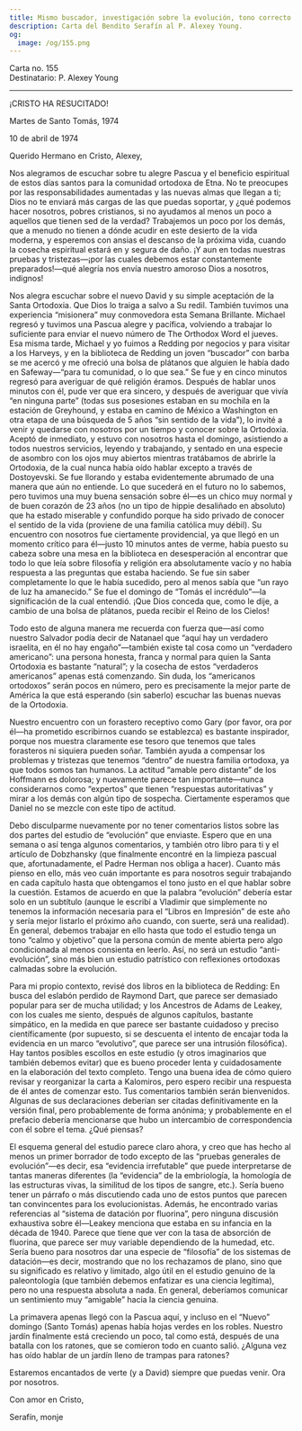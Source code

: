 ```yaml
---
title: Mismo buscador, investigación sobre la evolución, tono correcto
description: Carta del Bendito Serafín al P. Alexey Young.
og:
  image: /og/155.png
---
```


<div style={{textAlign:'right', fontFamily:'monospace'}}>Carta no. 155</div>
<div style={{textAlign:'left', fontFamily:'monospace'}}>Destinatario: P. Alexey Young</div>

---

¡CRISTO HA RESUCITADO!

Martes de Santo Tomás, 1974

10 de abril de 1974

Querido Hermano en Cristo, Alexey,

Nos alegramos de escuchar sobre tu alegre Pascua y el beneficio espiritual de estos días santos para la comunidad ortodoxa de Etna. No te preocupes por las responsabilidades aumentadas y las nuevas almas que llegan a ti; Dios no te enviará más cargas de las que puedas soportar, y ¿qué podemos hacer nosotros, pobres cristianos, si no ayudamos al menos un poco a aquellos que tienen sed de la verdad? Trabajemos un poco por los demás, que a menudo no tienen a dónde acudir en este desierto de la vida moderna, y esperemos con ansias el descanso de la próxima vida, cuando la cosecha espiritual estará en y segura de daño. ¡Y aun en todas nuestras pruebas y tristezas—¡por las cuales debemos estar constantemente preparados!—qué alegría nos envía nuestro amoroso Dios a nosotros, indignos!

Nos alegra escuchar sobre el nuevo David y su simple aceptación de la Santa Ortodoxia. Que Dios lo traiga a salvo a Su redil. También tuvimos una experiencia “misionera” muy conmovedora esta Semana Brillante. Michael regresó y tuvimos una Pascua alegre y pacífica, volviendo a trabajar lo suficiente para enviar el nuevo número de The Orthodox Word el jueves. Esa misma tarde, Michael y yo fuimos a Redding por negocios y para visitar a los Harveys, y en la biblioteca de Redding un joven “buscador” con barba se me acercó y me ofreció una bolsa de plátanos que alguien le había dado en Safeway—“para tu comunidad, o lo que sea.” Se fue y en cinco minutos regresó para averiguar de qué religión éramos. Después de hablar unos minutos con él, pude ver que era sincero, y después de averiguar que vivía “en ninguna parte” (todas sus posesiones estaban en su mochila en la estación de Greyhound, y estaba en camino de México a Washington en otra etapa de una búsqueda de 5 años “sin sentido de la vida”), lo invité a venir y quedarse con nosotros por un tiempo y conocer sobre la Ortodoxia. Aceptó de inmediato, y estuvo con nosotros hasta el domingo, asistiendo a todos nuestros servicios, leyendo y trabajando, y sentado en una especie de asombro con los ojos muy abiertos mientras tratábamos de abrirle la Ortodoxia, de la cual nunca había oído hablar excepto a través de Dostoyevski. Se fue llorando y estaba evidentemente abrumado de una manera que aún no entiende. Lo que sucederá en el futuro no lo sabemos, pero tuvimos una muy buena sensación sobre él—es un chico muy normal y de buen corazón de 23 años (no un tipo de hippie desaliñado en absoluto) que ha estado miserable y confundido porque ha sido privado de conocer el sentido de la vida (proviene de una familia católica muy débil). Su encuentro con nosotros fue ciertamente providencial, ya que llegó en un momento crítico para él—justo 10 minutos antes de verme, había puesto su cabeza sobre una mesa en la biblioteca en desesperación al encontrar que todo lo que leía sobre filosofía y religión era absolutamente vacío y no había respuesta a las preguntas que estaba haciendo. Se fue sin saber completamente lo que le había sucedido, pero al menos sabía que “un rayo de luz ha amanecido.” Se fue el domingo de “Tomás el incrédulo”—la significación de la cual entendió. ¡Que Dios conceda que, como le dije, a cambio de una bolsa de plátanos, pueda recibir el Reino de los Cielos!

Todo esto de alguna manera me recuerda con fuerza que—así como nuestro Salvador podía decir de Natanael que “aquí hay un verdadero israelita, en él no hay engaño”—también existe tal cosa como un “verdadero americano”: una persona honesta, franca y normal para quien la Santa Ortodoxia es bastante “natural”; y la cosecha de estos “verdaderos americanos” apenas está comenzando. Sin duda, los “americanos ortodoxos” serán pocos en número, pero es precisamente la mejor parte de América la que está esperando (sin saberlo) escuchar las buenas nuevas de la Ortodoxia.

Nuestro encuentro con un forastero receptivo como Gary (por favor, ora por él—ha prometido escribirnos cuando se establezca) es bastante inspirador, porque nos muestra claramente ese tesoro que tenemos que tales forasteros ni siquiera pueden soñar. También ayuda a compensar los problemas y tristezas que tenemos “dentro” de nuestra familia ortodoxa, ya que todos somos tan humanos. La actitud “amable pero distante” de los Hoffmann es dolorosa; y nuevamente parece tan importante—nunca considerarnos como “expertos” que tienen “respuestas autoritativas” y mirar a los demás con algún tipo de sospecha. Ciertamente esperamos que Daniel no se mezcle con este tipo de actitud.

Debo disculparme nuevamente por no tener comentarios listos sobre las dos partes del estudio de “evolución” que enviaste. Espero que en una semana o así tenga algunos comentarios, y también otro libro para ti y el artículo de Dobzhansky (que finalmente encontré en la limpieza pascual que, afortunadamente, el Padre Herman nos obliga a hacer). Cuanto más pienso en ello, más veo cuán importante es para nosotros seguir trabajando en cada capítulo hasta que obtengamos el tono justo en el que hablar sobre la cuestión. Estamos de acuerdo en que la palabra “evolución” debería estar solo en un subtítulo (aunque le escribí a Vladimir que simplemente no tenemos la información necesaria para el “Libros en Impresión” de este año y sería mejor listarlo el próximo año cuando, con suerte, será una realidad). En general, debemos trabajar en ello hasta que todo el estudio tenga un tono “calmo y objetivo” que la persona común de mente abierta pero algo condicionada al menos consienta en leerlo. Así, no será un estudio “anti-evolución”, sino más bien un estudio patrístico con reflexiones ortodoxas calmadas sobre la evolución.

Para mi propio contexto, revisé dos libros en la biblioteca de Redding: En busca del eslabón perdido de Raymond Dart, que parece ser demasiado popular para ser de mucha utilidad; y los Ancestros de Adams de Leakey, con los cuales me siento, después de algunos capítulos, bastante simpático, en la medida en que parece ser bastante cuidadoso y preciso científicamente (por supuesto, si se descuenta el intento de encajar toda la evidencia en un marco “evolutivo”, que parece ser una intrusión filosófica). Hay tantos posibles escollos en este estudio (y otros imaginarios que también debemos evitar) que es bueno proceder lenta y cuidadosamente en la elaboración del texto completo. Tengo una buena idea de cómo quiero revisar y reorganizar la carta a Kalomiros, pero espero recibir una respuesta de él antes de comenzar esto. Tus comentarios también serán bienvenidos. Algunas de sus declaraciones deberían ser citadas definitivamente en la versión final, pero probablemente de forma anónima; y probablemente en el prefacio debería mencionarse que hubo un intercambio de correspondencia con él sobre el tema. ¿Qué piensas?

El esquema general del estudio parece claro ahora, y creo que has hecho al menos un primer borrador de todo excepto de las “pruebas generales de evolución”—es decir, esa “evidencia irrefutable” que puede interpretarse de tantas maneras diferentes (la “evidencia” de la embriología, la homología de las estructuras vivas, la similitud de los tipos de sangre, etc.). Sería bueno tener un párrafo o más discutiendo cada uno de estos puntos que parecen tan convincentes para los evolucionistas. Además, he encontrado varias referencias al “sistema de datación por fluorina”, pero ninguna discusión exhaustiva sobre él—Leakey menciona que estaba en su infancia en la década de 1940. Parece que tiene que ver con la tasa de absorción de fluorina, que parece ser muy variable dependiendo de la humedad, etc. Sería bueno para nosotros dar una especie de “filosofía” de los sistemas de datación—es decir, mostrando que no los rechazamos de plano, sino que su significado es relativo y limitado, algo útil en el estudio genuino de la paleontología (que también debemos enfatizar es una ciencia legítima), pero no una respuesta absoluta a nada. En general, deberíamos comunicar un sentimiento muy “amigable” hacia la ciencia genuina.

La primavera apenas llegó con la Pascua aquí, y incluso en el “Nuevo” domingo (Santo Tomás) apenas había hojas verdes en los robles. Nuestro jardín finalmente está creciendo un poco, tal como está, después de una batalla con los ratones, que se comieron todo en cuanto salió. ¿Alguna vez has oído hablar de un jardín lleno de trampas para ratones?

Estaremos encantados de verte (y a David) siempre que puedas venir. Ora por nosotros.

Con amor en Cristo,

Serafín, monje